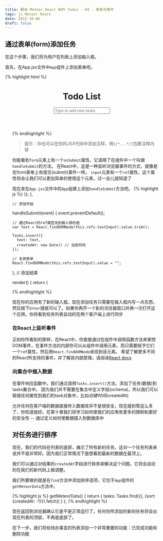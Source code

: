 ```yaml
---
title: 翻译 Meteor React 制作 Todos - 04 - 表单与事件
tags: js Meteor React
date: 2015-10-06
draft: false
---
```


## 通过表单(form)添加任务

在这个步骤，我们将为用户在列表上添加输入框。

首先，在App.jsx文件中`App`组件上添加表单吧。

{% highlight html %}
<div className="container">
  <header>
    <h1>Todo List</h1>
		<!-- 添加开始 -->
    <form className="new-task" onSubmit={this.handleSubmit} >
      <input
        type="text"
        ref="textInput"
        placeholder="Type to add new tasks" />
    </form>
    <!-- 添加结束 -->
  </header>

  <ul>
{% endhighlight %}

> 提示：你也可以在你的JSX代码中添加注释，用`{/*...*/}`包裹注释内容

你能看到`form`元素上有一个`onSubmit`属性，它调用了在组件中一个叫做`handleSubmit`的方法。
在React中，这是一种监听浏览器事件的方式，就像是在form表单上有提交(submit)事件一样。
`input`元素有一个`ref`属性，这个属性将会让我们可以更加简单的使用这个元素，过一会儿就知道了

现在来在`App.jsx`文件中的`App`组建上添加`handleSubmit`方法吧。
{% highlight js %}
    });
  },

	// 添加开始 
  handleSubmit(event) {
    event.preventDefault();
 
    // 通过React的ref属性找到输入框的值
    var text = React.findDOMNode(this.refs.textInput).value.trim();
 
    Tasks.insert({
      text: text,
      createdAt: new Date() // 当前时间
    });
 
    // 复原表单
    React.findDOMNode(this.refs.textInput).value = "";
  },
  // 添加结束
 
  render() {
    return (
      <div className="container">
{% endhighlight %}

现在你的应用有了新的输入框。现在添加任务只需要在输入框内写一点东西，然后按下`Enter`键就可以了。如果你再开一个新的浏览器窗口并再一次打开这个应用，你将看到任务列表自动的在两个客户端上进行同步

### 在React上监听事件

正如你所看到的那样，在React中，你直接通过在组件中调用函数方法来掌控DOM事件，在事件方法的内部你可以从组件中调用元素，而只需要赋予它们一个`ref`属性，然后用`React.findDOMNode`来找到该元素。
希望了解更多不同的React所支持的事件，并了解其内部原理，请阅读[React docs](https://facebook.github.io/react/docs/events.html)

### 向集合中插入数据

在事件响应函数中，我们通过调用`Tasks.insert()`方法，添加了任务(数据)到tasks集合中。
因为我们并不需要在集合中定义字段(schema)，所以我们可以赋值任何属性到我们的task对象中，比如*创建时间*(createdAt)

允许任何在客户端的数据直接传入数据库并不是很安全，现在就别管这么多了，你知道就好。在第十章我们将学习如何使我们的应用有更多的限制和更好的安全性 -- 通过定义如何使数据插入到数据库中

## 对任务进行排序

现在，我们的代码在列表的底部，展示了所有新的任务。这对一个任务列表来说并不是非常好。因为我们正常情况下是想看到最新的数据在最顶上。

我们可以通过对结果的`createdAt`字段进行排序来解决这个问题。它将会自动的在我们的新代码上做调整。

我们所要做的就是在`find`方法中添加排序选项。它位于`App`组件的`getMeteorData`方法中。

{% highlight js %}
  getMeteorData() {
    return {
      tasks: Tasks.find({}, {sort: {createdAt: -1}}).fetch()
    }
  },
{% endhighlight %}

现在返回到浏览器确认它是不是正常运行了。任何你所添加的新的任务将会出现在列表的顶部，不再是底部了。

在下一步，我们将给待办事宜的列表添加一个非常重要的功能：已完成功能和删除功能